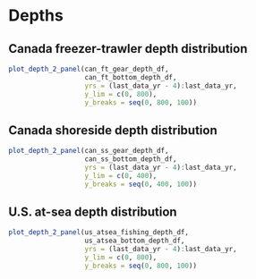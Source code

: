 # Depths
## Canada freezer-trawler depth distribution
```r

plot_depth_2_panel(can_ft_gear_depth_df,
                   can_ft_bottom_depth_df,
                   yrs = (last_data_yr - 4):last_data_yr,
                   y_lim = c(0, 800),
                   y_breaks = seq(0, 800, 100))
```

## Canada shoreside depth distribution
```r

plot_depth_2_panel(can_ss_gear_depth_df,
                   can_ss_bottom_depth_df,
                   yrs = (last_data_yr - 4):last_data_yr,
                   y_lim = c(0, 400),
                   y_breaks = seq(0, 400, 100))
```

## U.S. at-sea depth distribution
```r

plot_depth_2_panel(us_atsea_fishing_depth_df,
                   us_atsea_bottom_depth_df,
                   yrs = (last_data_yr - 4):last_data_yr,
                   y_lim = c(0, 800),
                   y_breaks = seq(0, 800, 100))
```

